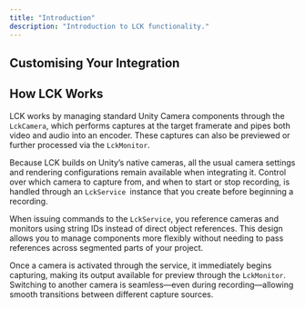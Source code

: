 ```yaml
---
title: "Introduction"
description: "Introduction to LCK functionality."
---
```


## Customising Your Integration

## How LCK Works

LCK works by managing standard Unity Camera components through the `LckCamera`, which performs captures at the target framerate and pipes both video and audio into an encoder. These captures can also be previewed or further processed via the `LckMonitor`.

Because LCK builds on Unity’s native cameras, all the usual camera settings and rendering configurations remain available when integrating it. Control over which camera to capture from, and when to start or stop recording, is handled through an `LckService `instance that you create before beginning a recording.

When issuing commands to the `LckService`, you reference cameras and monitors using string IDs instead of direct object references. This design allows you to manage components more flexibly without needing to pass references across segmented parts of your project.

Once a camera is activated through the service, it immediately begins capturing, making its output available for preview through the `LckMonitor`. Switching to another camera is seamless—even during recording—allowing smooth transitions between different capture sources.